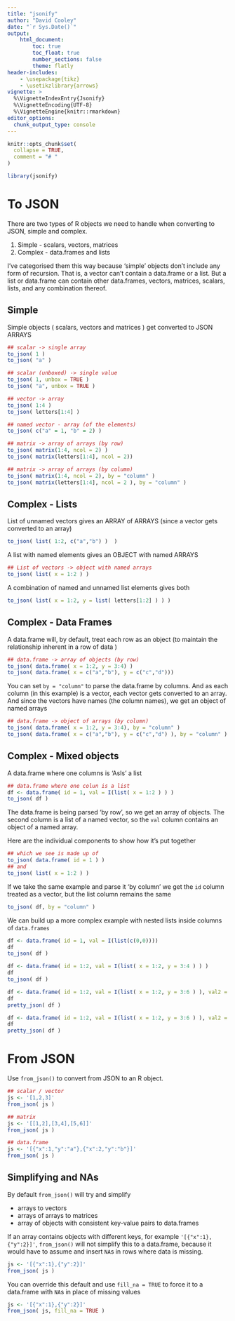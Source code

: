 ```yaml
---
title: "jsonify"
author: "David Cooley"
date: "`r Sys.Date()`"
output: 
    html_document:
        toc: true
        toc_float: true
        number_sections: false
        theme: flatly
header-includes: 
    - \usepackage{tikz}
    - \usetikzlibrary{arrows}
vignette: >
  %\VignetteIndexEntry{Jsonify}
  %\VignetteEncoding{UTF-8}
  %\VignetteEngine{knitr::rmarkdown}
editor_options: 
  chunk_output_type: console
---
```


```r
knitr::opts_chunk$set(
  collapse = TRUE,
  comment = "# "
)

library(jsonify)
```

# To JSON

There are two types of R objects we need to handle when converting to JSON, simple and complex.

1. Simple - scalars, vectors, matrices
2. Complex - data.frames and lists

I've categorised them this way because 'simple' objects don't include any form of recursion. That is, a vector can't contain a data.frame or a list. But a list or data.frame can contain other data.frames, vectors, matrices, scalars, lists, and any combination thereof. 


## Simple

Simple objects ( scalars, vectors and matrices ) get converted to JSON ARRAYS

```r
## scalar -> single array
to_json( 1 )
to_json( "a" )

## scalar (unboxed) -> single value
to_json( 1, unbox = TRUE )
to_json( "a", unbox = TRUE )

## vector -> array
to_json( 1:4 )
to_json( letters[1:4] )

## named vector - array (of the elements)
to_json( c("a" = 1, "b" = 2) )

## matrix -> array of arrays (by row)
to_json( matrix(1:4, ncol = 2) )
to_json( matrix(letters[1:4], ncol = 2))

## matrix -> array of arrays (by column)
to_json( matrix(1:4, ncol = 2), by = "column" )
to_json( matrix(letters[1:4], ncol = 2 ), by = "column" )
```

## Complex - Lists

List of unnamed vectors gives an ARRAY of ARRAYS (since a vector gets converted to an array)

```r
to_json( list( 1:2, c("a","b") )  )
```

A list with named elements gives an OBJECT with named ARRAYS

```r
## List of vectors -> object with named arrays
to_json( list( x = 1:2 ) )
```

A combination of named and unnamed list elements gives both

```r
to_json( list( x = 1:2, y = list( letters[1:2] ) ) )
```

## Complex - Data Frames

A data.frame will, by default, treat each row as an object (to maintain the relationship inherent in a row of data )

```r
## data.frame -> array of objects (by row) 
to_json( data.frame( x = 1:2, y = 3:4) )
to_json( data.frame( x = c("a","b"), y = c("c","d")))
```

You can set `by = "column"` to parse the data.frame by columns. And as each column (in this example) is a vector, each vector gets converted to an array. And since the vectors have names (the column names), we get an object of named arrays

```r
## data.frame -> object of arrays (by column)
to_json( data.frame( x = 1:2, y = 3:4), by = "column" )
to_json( data.frame( x = c("a","b"), y = c("c","d") ), by = "column" )
```

## Complex - Mixed objects

A data.frame where one columns is 'AsIs' a list

```r
## data.frame where one colun is a list
df <- data.frame( id = 1, val = I(list( x = 1:2 ) ) )
to_json( df )
```

The data.frame is being parsed 'by row', so we get an array of objects. The second column is a list of a named vector, so the `val` column contains an object of a named array. 

Here are the individual components to show how it's put together

```r
## which we see is made up of
to_json( data.frame( id = 1 ) )
## and
to_json( list( x = 1:2 ) )
```

If we take the same example and parse it 'by column' we get the `id` column treated as a vector, but the list column remains the same


```r
to_json( df, by = "column" )
```

We can build up a more complex example with nested lists inside columns of `data.frames`

```r

df <- data.frame( id = 1, val = I(list(c(0,0))))
df
to_json( df )

df <- data.frame( id = 1:2, val = I(list( x = 1:2, y = 3:4 ) ) )
df
to_json( df )

df <- data.frame( id = 1:2, val = I(list( x = 1:2, y = 3:6 ) ), val2 = I(list( a = "a", b = c("b","c") ) ) )
df
pretty_json( df )

df <- data.frame( id = 1:2, val = I(list( x = 1:2, y = 3:6 ) ), val2 = I(list( a = "a", b = c("b","c") ) ), val3 = I(list( l = list( 1:3, l2 = c("a","b")), 1)) )
df
pretty_json( df )

```

# From JSON

Use `from_json()` to convert from JSON to an R object. 


```r
## scalar / vector
js <- '[1,2,3]'
from_json( js )

## matrix
js <- '[[1,2],[3,4],[5,6]]'
from_json( js )

## data.frame
js <- '[{"x":1,"y":"a"},{"x":2,"y":"b"}]'
from_json( js )
```

## Simplifying and NAs

By default `from_json()` will try and simplify 

- arrays to vectors
- arrays of arrays to matrices
- array of objects with consistent key-value pairs to data.frames

If an array contains objects with different keys, for example `'[{"x":1},{"y":2}]'`, `from_json()` will not simplify this to a data.frame, because it would have to assume and insert `NA`s in rows where data is missing. 

```r
js <- '[{"x":1},{"y":2}]'
from_json( js )
```

You can override this default and use `fill_na = TRUE` to force it to a data.frame with `NA`s in place of missing values

```r
js <- '[{"x":1},{"y":2}]'
from_json( js, fill_na = TRUE )
```







